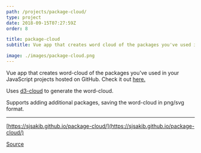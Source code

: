 ```yaml
---
path: /projects/package-cloud/
type: project
date: 2018-09-15T07:27:59Z
order: 8

title: package-cloud
subtitle: Vue app that creates word cloud of the packages you've used in your JavaScript  projects hosted on GitHub

image: ./images/package-cloud.png
---
```

Vue app that creates word-cloud of the packages you've used in your JavaScript  projects hosted on GitHub. Check it out [here.](https://sjsakib.github.io/package-cloud/)

Uses [d3-cloud](https://github.com/jasondavies/d3-cloud) to generate the word-cloud.

Supports adding additional packages, saving the word-cloud in png/svg format.


---
[https://sjsakib.github.io/package-cloud/](https://sjsakib.github.io/package-cloud/)

[Source](https://github.com/sjsakib/package-cloud)
